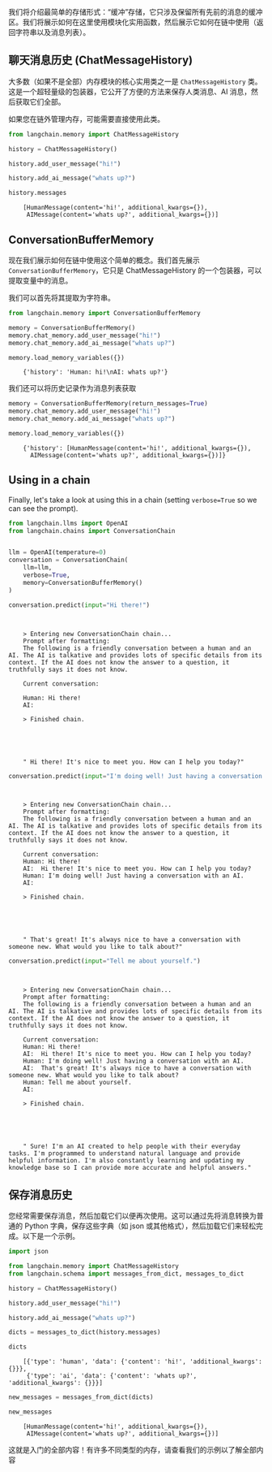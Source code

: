 我们将介绍最简单的存储形式：“缓冲”存储，它只涉及保留所有先前的消息的缓冲区。我们将展示如何在这里使用模块化实用函数，然后展示它如何在链中使用（返回字符串以及消息列表）。

## 聊天消息历史 (ChatMessageHistory)

大多数（如果不是全部）内存模块的核心实用类之一是 `ChatMessageHistory` 类。这是一个超轻量级的包装器，它公开了方便的方法来保存人类消息、AI 消息，然后获取它们全部。

如果您在链外管理内存，可能需要直接使用此类。

<!-- 警告：此文件是自动生成的！请勿编辑！请改为编辑具有与此文件相同位置和名称的笔记本。 -->


```python
from langchain.memory import ChatMessageHistory

history = ChatMessageHistory()

history.add_user_message("hi!")

history.add_ai_message("whats up?")
```


```python
history.messages
```

<CodeOutputBlock lang="python">

```
    [HumanMessage(content='hi!', additional_kwargs={}),
     AIMessage(content='whats up?', additional_kwargs={})]
```

</CodeOutputBlock>

## ConversationBufferMemory

现在我们展示如何在链中使用这个简单的概念。我们首先展示 `ConversationBufferMemory`，它只是 ChatMessageHistory 的一个包装器，可以提取变量中的消息。

我们可以首先将其提取为字符串。


```python
from langchain.memory import ConversationBufferMemory
```


```python
memory = ConversationBufferMemory()
memory.chat_memory.add_user_message("hi!")
memory.chat_memory.add_ai_message("whats up?")
```


```python
memory.load_memory_variables({})
```

<CodeOutputBlock lang="python">

```
    {'history': 'Human: hi!\nAI: whats up?'}
```

</CodeOutputBlock>

我们还可以将历史记录作为消息列表获取


```python
memory = ConversationBufferMemory(return_messages=True)
memory.chat_memory.add_user_message("hi!")
memory.chat_memory.add_ai_message("whats up?")
```


```python
memory.load_memory_variables({})
```

<CodeOutputBlock lang="python">

```
    {'history': [HumanMessage(content='hi!', additional_kwargs={}),
      AIMessage(content='whats up?', additional_kwargs={})]}
```

</CodeOutputBlock>

## Using in a chain
Finally, let's take a look at using this in a chain (setting `verbose=True` so we can see the prompt).


```python
from langchain.llms import OpenAI
from langchain.chains import ConversationChain


llm = OpenAI(temperature=0)
conversation = ConversationChain(
    llm=llm,
    verbose=True,
    memory=ConversationBufferMemory()
)
```


```python
conversation.predict(input="Hi there!")
```

<CodeOutputBlock lang="python">

```


    > Entering new ConversationChain chain...
    Prompt after formatting:
    The following is a friendly conversation between a human and an AI. The AI is talkative and provides lots of specific details from its context. If the AI does not know the answer to a question, it truthfully says it does not know.

    Current conversation:

    Human: Hi there!
    AI:

    > Finished chain.





    " Hi there! It's nice to meet you. How can I help you today?"
```

</CodeOutputBlock>


```python
conversation.predict(input="I'm doing well! Just having a conversation with an AI.")
```

<CodeOutputBlock lang="python">

```


    > Entering new ConversationChain chain...
    Prompt after formatting:
    The following is a friendly conversation between a human and an AI. The AI is talkative and provides lots of specific details from its context. If the AI does not know the answer to a question, it truthfully says it does not know.

    Current conversation:
    Human: Hi there!
    AI:  Hi there! It's nice to meet you. How can I help you today?
    Human: I'm doing well! Just having a conversation with an AI.
    AI:

    > Finished chain.





    " That's great! It's always nice to have a conversation with someone new. What would you like to talk about?"
```

</CodeOutputBlock>


```python
conversation.predict(input="Tell me about yourself.")
```

<CodeOutputBlock lang="python">

```


    > Entering new ConversationChain chain...
    Prompt after formatting:
    The following is a friendly conversation between a human and an AI. The AI is talkative and provides lots of specific details from its context. If the AI does not know the answer to a question, it truthfully says it does not know.

    Current conversation:
    Human: Hi there!
    AI:  Hi there! It's nice to meet you. How can I help you today?
    Human: I'm doing well! Just having a conversation with an AI.
    AI:  That's great! It's always nice to have a conversation with someone new. What would you like to talk about?
    Human: Tell me about yourself.
    AI:

    > Finished chain.





    " Sure! I'm an AI created to help people with their everyday tasks. I'm programmed to understand natural language and provide helpful information. I'm also constantly learning and updating my knowledge base so I can provide more accurate and helpful answers."
```

</CodeOutputBlock>

## 保存消息历史

您经常需要保存消息，然后加载它们以便再次使用。这可以通过先将消息转换为普通的 Python 字典，保存这些字典（如 json 或其他格式），然后加载它们来轻松完成。以下是一个示例。


```python
import json

from langchain.memory import ChatMessageHistory
from langchain.schema import messages_from_dict, messages_to_dict

history = ChatMessageHistory()

history.add_user_message("hi!")

history.add_ai_message("whats up?")
```


```python
dicts = messages_to_dict(history.messages)
```


```python
dicts
```

<CodeOutputBlock lang="python">

```
    [{'type': 'human', 'data': {'content': 'hi!', 'additional_kwargs': {}}},
     {'type': 'ai', 'data': {'content': 'whats up?', 'additional_kwargs': {}}}]
```

</CodeOutputBlock>


```python
new_messages = messages_from_dict(dicts)
```


```python
new_messages
```

<CodeOutputBlock lang="python">

```
    [HumanMessage(content='hi!', additional_kwargs={}),
     AIMessage(content='whats up?', additional_kwargs={})]
```

</CodeOutputBlock>

这就是入门的全部内容！有许多不同类型的内存，请查看我们的示例以了解全部内容
